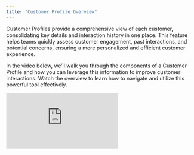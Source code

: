 ```yaml
---
title: "Customer Profile Overview"
---
```


Customer Profiles provide a comprehensive view of each customer, consolidating key details and interaction history in one place. This feature helps teams quickly assess customer engagement, past interactions, and potential concerns, ensuring a more personalized and efficient customer experience.

In the video below, we’ll walk you through the components of a Customer Profile and how you can leverage this information to improve customer interactions. Watch the overview to learn how to navigate and utilize this powerful tool effectively.

<iframe src="https://www.loom.com/embed/adb2ae57c7a5404e8216dba7ec3c6053" title="Loom video player" frameborder="0" className="w-full aspect-video rounded-xl" allow="accelerometer; autoplay; clipboard-write; encrypted-media; gyroscope; picture-in-picture; web-share" allowfullscreen />